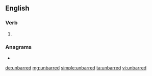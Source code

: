 ==English==

===Verb===
{{head|en|verb form}}

# {{en-past of|unbar}}

===Anagrams===
* {{l|en|underbar}}

[[de:unbarred]]
[[mg:unbarred]]
[[simple:unbarred]]
[[ta:unbarred]]
[[vi:unbarred]]